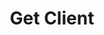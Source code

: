 ---
title: 'Get Client'
openapi: 'GET /client/get/{company_slug}/{client_id}/'
'og:sitename': 'Hierarch.io - Help Center'
'og:title': 'Get Client | Hierarch.io Help Center'
'og:logo': '/logo/logo-text-dark.png'
'og:image': '/images/help-center-banner.png'
'twitter:title': 'Get Client | Hierarch.io Help Center'
'twitter:image': '/images/help-center-banner.png'
---